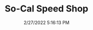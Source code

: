 ---
width: 1333
height: 2000
title: So-Cal Speed Shop
description: So-Cal Speed Shop racer number 28
date: 2/27/2022 5:16:13 PM
cameraMake: Sony
cameraModel: ILCE-7M3
lens: FE 35mm F1.4 GM
settingsfStop: f/1.4
settingsISO: ISO 200
settingsShutter: 1/40
settingsFocalLength: 35 mm
---